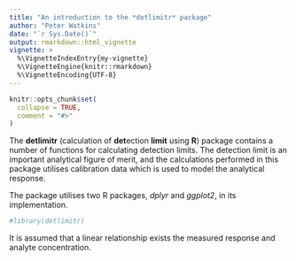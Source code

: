---
title: "An introduction to the *detlimitr* package"
author: "Peter Watkins"
date: "`r Sys.Date()`"
output: rmarkdown::html_vignette
vignette: >
  %\VignetteIndexEntry{my-vignette}
  %\VignetteEngine{knitr::rmarkdown}
  %\VignetteEncoding{UTF-8}
---

```{r, include = FALSE}
knitr::opts_chunk$set(
  collapse = TRUE,
  comment = "#>"
)
```

The **detlimitr** (calculation  of **det**ection **limit** using **R**) package contains a number of functions for calculating detection limits. The detection limit is an important analytical figure of merit, and the calculations performed in this package utilises calibration data which is used to model the analytical response. 

The package utilises two R packages, *dplyr* and *ggplot2*, in its implementation.

```{r setup}
#library(detlimitr)
```

It is assumed that a linear relationship exists the measured response and analyte concentration.

